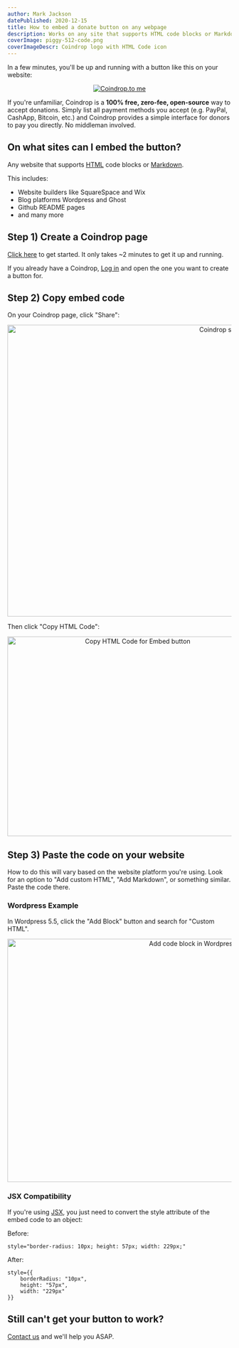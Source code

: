 ```yaml
---
author: Mark Jackson
datePublished: 2020-12-15
title: How to embed a donate button on any webpage
description: Works on any site that supports HTML code blocks or Markdown.
coverImage: piggy-512-code.png
coverImageDescr: Coindrop logo with HTML Code icon
---
```


In a few minutes, you'll be up and running with a button like this on your website:
<Center mb="2rem">
    <a href="https://coindrop.to/mark" target="_blank">
        <img src="/embed-button.png" style={{borderRadius: "10px", height: "57px", width: "229px" }} alt="Coindrop.to me" />
    </a>
</Center>

If you're unfamiliar, Coindrop is a **100% free, zero-fee, open-source** way to accept donations. Simply list all payment methods you accept (e.g. PayPal, CashApp, Bitcoin, etc.) and Coindrop provides a simple interface for donors to pay you directly. No middleman involved.

## On what sites can I embed the button?

Any website that supports [HTML](https://www.w3schools.com/html/html_intro.asp) code blocks or [Markdown](https://www.markdownguide.org/).

This includes:
- Website builders like SquareSpace and Wix
- Blog platforms Wordpress and Ghost
- Github README pages
- and many more

## Step 1) Create a Coindrop page

<p><u><a href="/" target="_blank">Click here</a></u> to get started. It only takes ~2 minutes to get it up and running.</p>

If you already have a Coindrop, <u><a href="/auth=1" target="_blank">Log in</a></u> and open the one you want to create a button for.

## Step 2) Copy embed code

On your Coindrop page, click "Share":

<Center>
    <ImageBorder>
        <Image src="/blog-content/embed-button/coindrop-share-button.png" height="656" width="995" alt="Coindrop share button" />
    </ImageBorder>
</Center>

Then click "Copy HTML Code":

<Center>
    <ImageBorder>
        <Image src="/blog-content/embed-button/coindrop-share-modal.png" height="449" width="570" alt="Copy HTML Code for Embed button" />
    </ImageBorder>
</Center>

## Step 3) Paste the code on your website

How to do this will vary based on the website platform you're using. Look for an option to "Add custom HTML", "Add Markdown", or something similar. Paste the code there.

### Wordpress Example

In Wordpress 5.5, click the "Add Block" button and search for "Custom HTML".

<Center>
    <ImageBorder>
        <Image src="/blog-content/embed-button/wordpress-add-custom-html.png" height="547" width="816" alt="Add code block in Wordpress" />
    </ImageBorder>
</Center>

### JSX Compatibility

If you're using [JSX](https://reactjs.org/docs/introducing-jsx.html), you just need to convert the style attribute of the embed code to an object:

<div>Before:</div>

```
style="border-radius: 10px; height: 57px; width: 229px;"
```

<div>After:</div>

```
style={{
    borderRadius: "10px",
    height: "57px",
    width: "229px"
}}
```

## Still can't get your button to work?

<p><u><a href="mailto:coindrop.to@gmail.com" target="_blank">Contact us</a></u> and we'll help you ASAP.</p>